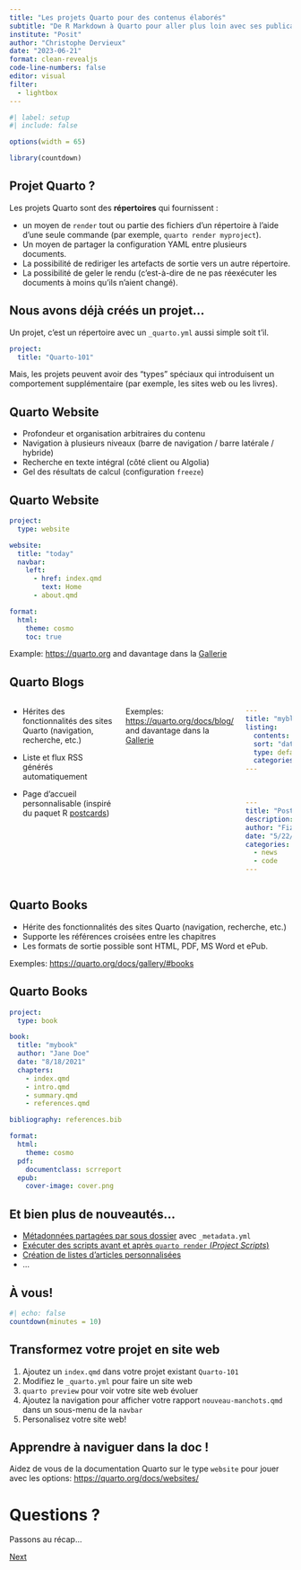 ```yaml
---
title: "Les projets Quarto pour des contenus élaborés"
subtitle: "De R Markdown à Quarto pour aller plus loin avec ses publications"
institute: "Posit"
author: "Christophe Dervieux"
date: "2023-06-21"
format: clean-revealjs
code-line-numbers: false
editor: visual
filter:
  - lightbox
---
```


```r
#| label: setup
#| include: false

options(width = 65)

library(countdown)
```

## Projet Quarto ?

Les projets Quarto sont des **répertoires** qui fournissent :

::: incremental
* un moyen de `render` tout ou partie des fichiers d'un répertoire à l'aide d'une seule commande (par exemple, `quarto render myproject`).
* Un moyen de partager la configuration YAML entre plusieurs documents.
* La possibilité de rediriger les artefacts de sortie vers un autre répertoire.
* La possibilité de geler le rendu (c'est-à-dire de ne pas réexécuter les documents à moins qu'ils n'aient changé).
:::

## Nous avons déjà créés un projet...

Un projet, c'est un répertoire avec un `_quarto.yml` aussi simple soit t'il.

``` .yaml
project:
  title: "Quarto-101"
```

Mais, les projets peuvent avoir des "types" spéciaux qui introduisent un comportement supplémentaire (par exemple, les sites web ou les livres).

## Quarto Website

-   Profondeur et organisation arbitraires du contenu
-   Navigation à plusieurs niveaux (barre de navigation / barre latérale / hybride)
-   Recherche en texte intégral (côté client ou Algolia)
-   Gel des résultats de calcul (configuration `freeze`)

## Quarto Website

``` .yaml
project:
  type: website

website:
  title: "today"
  navbar:
    left:
      - href: index.qmd
        text: Home
      - about.qmd

format:
  html:
    theme: cosmo
    toc: true
```

::: aside
Example: <https://quarto.org> and davantage dans la [Gallerie](https://quarto.org/docs/gallery/#websites)
:::

## Quarto Blogs

:::: columns

::: column

-   Hérites des fonctionnalités des sites Quarto (navigation, recherche, etc.)

-   Liste et flux RSS générés automatiquement

-   Page d'accueil personnalisable (inspiré du paquet R [postcards](https://github.com/seankross/postcards))

:::

::: aside
Exemples: <https://quarto.org/docs/blog/> and davantage dans la [Gallerie](https://quarto.org/docs/gallery/#websites)
:::

::: {.column .make-smaller}
```.yaml
---
title: "myblog"
listing:
  contents: posts
  sort: "date desc"
  type: default
  categories: true
---
```
<br> 
```.yaml
---
title: "Post With Code"
description: "Post description"
author: "Fizz McPhee"
date: "5/22/2021"
categories:
  - news
  - code
---
```
:::
::::

## {background-image=images/screenshot-blog.png}

## Quarto Books

-   Hérite des fonctionnalités des sites Quarto (navigation, recherche, etc.)
-   Supporte les références croisées entre les chapitres
-   Les formats de sortie possible sont HTML, PDF, MS Word et ePub.

::: aside
Exemples: <https://quarto.org/docs/gallery/#books>
:::

## Quarto Books

```.yaml
project:
  type: book

book:
  title: "mybook"
  author: "Jane Doe"
  date: "8/18/2021"
  chapters:
    - index.qmd
    - intro.qmd
    - summary.qmd
    - references.qmd

bibliography: references.bib

format:
  html:
    theme: cosmo
  pdf:
    documentclass: scrreport
  epub:
    cover-image: cover.png
```

##  {background-image="images/screenshot-book-hopr.png"}

## Et bien plus de nouveautés...

- [Métadonnées partagées par sous dossier](https://quarto.org/docs/projects/quarto-projects.html#shared-metadata) avec `_metadata.yml`
- [Exécuter des scripts avant et après `quarto render` (_Project Scripts_)](https://quarto.org/docs/projects/scripts.html)
- [Création de listes d'articles personnalisées](https://quarto.org/docs/websites/website-listings-custom.html)
- ...

## À vous! 

```r
#| echo: false
countdown(minutes = 10)
```

::: {.callout}

# Transformez votre projet en site web

1. Ajoutez un `index.qmd` dans votre projet existant `Quarto-101` 
2. Modifiez le `_quarto.yml` pour faire un site web
3. `quarto preview` pour voir votre site web évoluer
4. Ajoutez la navigation pour afficher votre rapport `nouveau-manchots.qmd` dans un sous-menu de la `navbar`
5. Personalisez votre site web! 
:::

::: callout-tip

## Apprendre à naviguer dans la doc !

Aidez de vous de la documentation Quarto sur le type `website` pour jouer avec les options: <https://quarto.org/docs/websites/>
:::

# Questions ?

::: fragment
Passons au récap...

[[Next]{.button}](/4-synthese/)
:::


